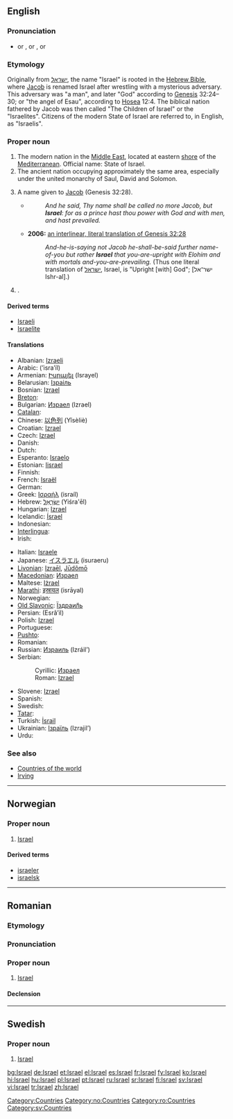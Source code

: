 {{wikipedia}}
{{see|Ísrael|Israël|İsrael}}
==English==

===Pronunciation===
*{{AHD|ĭz'rāəl}} or {{AHDchar|ĭz'rēəl}}, {{IPA|/ˈɪzreɪəl/}} or {{IPAchar|/ˈɪzriəl/}}, {{SAMPA|/"IzreI@l/}} or {{SAMPAchar|/"Izri@l/}}

===Etymology===
Originally from {{He.}} ''[[ישראל]]'', the name "Israel" is rooted in the [[w:Hebrew Bible|Hebrew Bible]], where [[Jacob]] is renamed Israel after wrestling with a mysterious adversary. This adversary was "a man", and later "God" according to [[w:Genesis (Old Testament)|Genesis]] 32:24–30; or "the angel of Esau", according to [[w:Book of Hosea|Hosea]] 12:4. The biblical nation fathered by Jacob was then called "The Children of Israel" or the "Israelites". Citizens of the modern State of Israel are referred to, in English, as "Israelis".

===Proper noun===
{{en-proper noun}}

# The modern nation in the [[Middle East]], located at eastern [[shore]] of the [[Mediterranean]]. Official name: State of Israel.
# The ancient nation occupying approximately the same area, especially under the united monarchy of Saul, David and Solomon.
# {{context|biblical}} A name given to [[Jacob]] (Genesis 32:28).
#*{{RQ:Authorized Version|Genesis|32|28}}
#*: ''And he said, Thy name shall be called no more Jacob, but '''Israel''': for as a prince hast thou power with God and with men, and hast prevailed.''
#* '''2006:''' [http://www.scripture4all.org/OnlineInterlinear/OTpdf/gen32.pdf an interlinear, literal translation of Genesis 32:28]
#*: ''And-he-is-saying not Jacob he-shall-be-said further name-of-you but rather '''Israel''' that you-are-upright with Elohim and with mortals and-you-are-prevailing.'' (Thus one literal translation of [[ישראל]], Israel, is "Upright [with] God"; [ישר־אל Ishr-al].)
# {{given name|male}}.

====Derived terms====
*[[Israeli]]
*[[Israelite]]

====Translations====
{{trans-top|the nation}}
*Albanian: [[Izraeli]]
*Arabic: {{ARchar|[[إسرائيل]]}} (’isra’íl)
*Armenian: [[Իսրայել]] (Israyel)
*Belarusian: [[Ізраіль]] {{m}}
*Bosnian: [[Izrael]] {{m}}
*[[Breton]]: {{t-|br|Israel|xs=Breton}}
*Bulgarian: [[Израел]] (Izrael) {{m}}
*[[Catalan]]: {{t-|ca|Israel|m}}
*Chinese: [[以色列]] (Yǐsèliè)
*Croatian: [[Izrael]] {{m}}
*Czech: [[Izrael]]
*Danish: {{t-|da|Israel}}
*Dutch: {{t+|nl|Israël}}
*Esperanto: [[Israelo]]
*Estonian: [[Iisrael]]
*Finnish: {{t+|fi|Israel}}
*French: [[Israël]]
*German: {{t+|de|Israel}}
*Greek: [[Ισραήλ]] (israíl) {{n}}
*Hebrew: [[ישראל|יִשְׂרָאֵל]] (Yiśra'ēl)
*Hungarian: [[Izrael]]
*Icelandic: [[Ísrael]]
*Indonesian: {{tø|in|Israel}}
*[[Interlingua]]: {{t-|ia|Israel|xs=Interlingua}}
*Irish: {{t+|ga|Iosrael}}
{{trans-mid}}
*Italian: [[Israele]]
*Japanese: [[イスラエル]] (isuraeru)
*[[Livonian]]: [[Izraēl]], [[Jūdõmō]]
*[[Macedonian]]: [[Израел]] {{m}}
*Maltese: [[Iżrael]]
*[[Marathi]]: [[इस्रायल]] (isrāyal)
*Norwegian: {{t-|no|Israel}}
*[[Old Slavonic]]: [[Їздраил҄ь]]
*Persian: {{FAchar|[[اسرائیل]]}} (Esrâ’il)
*Polish: [[Izrael]]
*Portuguese: {{t+|pt|Israel}}
*[[Pushto]]: {{PSchar|[[اسرايل]]}}
*Romanian: {{t-|ro|Israel|n}}
*Russian: [[Израиль]] (Izráil’) {{m}}
*Serbian:
*:Cyrillic: [[Израел]] {{m}}
*:Roman: [[Izrael]] {{m}}
*Slovene: [[Izrael]] {{m}}
*Spanish: {{t+|es|Israel}}
*Swedish: {{t+|sv|Israel}}
*[[Tatar]]: {{t-|tt|İsrael|xs=Tatar}}
*Turkish: [[İsrail]]
*Ukrainian: [[Ізраїль]] (Izrajil’) {{m}}
*Urdu: {{URchar|[[اسرائیل]]}}
{{trans-bottom}}

===See also===
*[[Countries of the world]]
*[[Irving]]

[[Category:Countries]]

----

==Norwegian==

===Proper noun===
{{infl|no|proper noun|g=g}}

# [[#English|Israel]]

====Derived terms====
*[[israeler]]
*[[israelsk]]

[[Category:no:Countries]]

----

==Romanian==
{{wikipedia|lang=ro}}

===Etymology===
{{Hebr.|ro}} {{HEchar|[[ישראל]]}}

===Pronunciation===
{{IPA|[is.ra.el]|lang=ro}}

===Proper noun===
{{infl|ro|proper noun|g=n}}

# [[#English|Israel]]

====Declension====
{{ro-noun-inv|gend=n|def=Israelul|gd=Israelului}}

[[Category:ro:Countries]]

----

==Swedish==

===Proper noun===
{{infl|sv|proper noun|g=g}}

# [[#English|Israel]]

[[Category:sv:Countries]]

[[bg:Israel]]
[[de:Israel]]
[[et:Israel]]
[[el:Israel]]
[[es:Israel]]
[[fr:Israel]]
[[fy:Israel]]
[[ko:Israel]]
[[hi:Israel]]
[[hu:Israel]]
[[pl:Israel]]
[[pt:Israel]]
[[ru:Israel]]
[[sr:Israel]]
[[fi:Israel]]
[[sv:Israel]]
[[vi:Israel]]
[[tr:Israel]]
[[zh:Israel]]